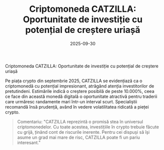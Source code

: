 ﻿---
title: "Criptomoneda CATZILLA: Oportunitate de investiție cu potențial de creștere uriașă"
date: 2025-09-30
source: "CryptoHub"
cover: "/images/catzilla-news.svg"
tags:
  - catzilla
  - altcoins
  - piata-crypto
---

Criptomoneda CATZILLA: Oportunitate de investiție cu potențial de creștere uriașă

Pe piața crypto din septembrie 2025, CATZILLA se evidențiază ca o criptomonedă cu potențial impresionant, atrăgând atenția investitorilor de pretutindeni. Estimările indică o creștere posibilă de peste 10.000%, ceea ce face din această monedă digitală o oportunitate atractivă pentru traderii care urmăresc randamente mari într-un interval scurt. Specialiștii recomandă însă prudență, având în vedere volatilitatea ridicată a pieței crypto.

> Comentariu: "CATZILLA reprezintă o promisă stea în universul criptomonedelor. Cu toate acestea, investițiile în crypto trebuie făcute cu grijă, ținând cont de riscurile inerente. Pentru cei dispuși să își asume un grad mai mare de risc, CATZILLA poate fi un pariu interesant."